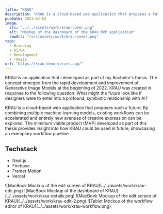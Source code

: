 ```yaml
---
title: "KRAU"
description: "KRAU is a cloud-based web application that proposes a future in which designers enter a symbiotic relationship with AI."
pubDate: 2023-02-04
image:
  src: "../../assets/work/krau-cover.png"
  alt: "Mockup of the Dashboard of the KRAU MVP application"
  rawUrl: "/src/assets/work/krau-cover.png"
tags:
  - Branding
  - UI/UX
  - Development
  - Thesis
url: "https://krau-demo.vercel.app/"
---
```


KRAU is an application that I developed as part of my Bachelor's thesis. The concept emerged from the rapid development and improvement of Generative Image Models at the beginning of 2022. KRAU was created in response to the following question: What might the future look like if designers were to enter into a profound, symbiotic relationship with AI?

KRAU is a cloud-based web application that proposes such a future. By combining multiple machine learning models, existing workflows can be accelerated and entirely new avenues of creative expression can be explored. The minimum viable product (MVP) developed as part of this thesis provides insight into how KRAU could be used in future, showcasing an exemplary workflow pipeline.

## Techstack
- Next.js
- Firebase
- Framer Motion
- Vercel

<Row>
    ![MacBook Mockup of the edit screen of KRAU](../../assets/work/krau-edit.png)
    ![MacBook Mockup of the dashboard of KRAU](../../assets/work/krau-details.png)
</Row>
<Row>
    ![MacBook Mockup of the edit screen of KRAU](../../assets/work/krau-edit-2.png)
    ![Tablet Mockup of the workflow editor of KRAU](../../assets/work/krau-workflow.png)
</Row>
